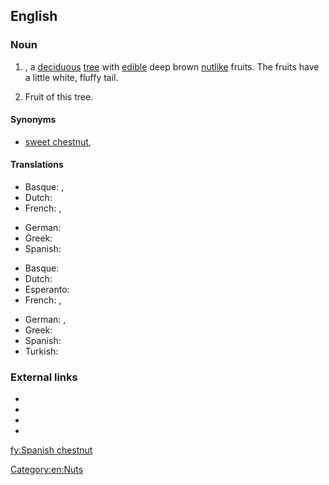 ==English==
{{rfi}}

===Noun===
{{en-noun|head=[[Spanish]] [[chestnut]]}}

# {{taxlink|Castanea sativa|species|noshow=1}}, a [[deciduous]] [[tree]] with [[edible]] deep brown [[nut]]like fruits. The fruits have a little white, fluffy tail.
# Fruit of this tree.

====Synonyms====
* [[sweet chestnut]], {{vern|European chestnut|pedia=1}} {{a|US}}

====Translations====
{{trans-top|tree}}
* Basque: {{t|eu|gaztainondo}}, {{t|eu|gaztainarbola}}
* Dutch: {{t|nl|tamme kastanjeboom}}
* French: {{t|fr|châtaignier commun|m}}, {{t+|fr|marronnier|m}}
{{trans-mid}}
* German: {{t+|de|Kastanienbaum|m}}
* Greek: {{t+|el|καστανιά|f}}
* Spanish: {{t+|es|castaño|m}}
{{trans-bottom}}

{{trans-top|fruit}}
* Basque: {{t|eu|gaztaina}}
* Dutch: {{t|nl|tamme kastanje|m}}
* Esperanto: {{t|eo|marono}}
* French: {{t+|fr|châtain|m}}, {{t+|fr|marron|m}}
{{trans-mid}}
* German: {{t+|de|Kastanie|f}}, {{t|de|Esskastanie|f}}
* Greek: {{t+|el|κάστανο|n}}
* Spanish: {{t+|es|castaña|f}}
* Turkish: {{t+|tr|kestane}}
{{trans-bottom}}

===External links===
* {{projectlink|wikipedia}}
* {{specieslite|Castanea sativa}}
* {{comcatlite|Castanea sativa}}
* {{R:USDA Plants|CASA27|Castanea sativa}}

[[Category:en:Nuts]]

[[fy:Spanish chestnut]]